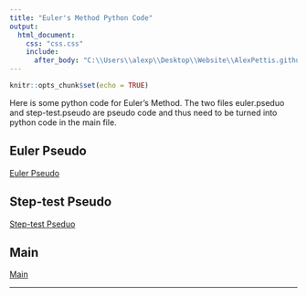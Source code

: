 ```yaml
---
title: "Euler's Method Python Code"
output:
  html_document:
    css: "css.css"
    include:
      after_body: "C:\\Users\\alexp\\Desktop\\Website\\AlexPettis.github.io\\footer.html"
---
```


```r
knitr::opts_chunk$set(echo = TRUE)
```

Here is some python code for Euler's Method. The two files euler.pseduo and step-test.pseudo are pseudo code and thus need to be turned into python code in the main file.

## Euler Pseudo

[Euler Pseudo](euler.pseudo)

## Step-test Pseudo

[Step-test Pseduo](step-test.pseudo)

## Main

[Main](main.py)

__________